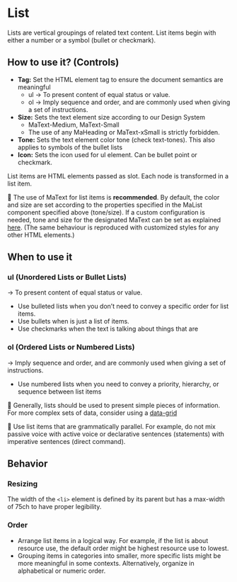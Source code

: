 # List

Lists are vertical groupings of related text content. List items begin with either a number or a symbol (bullet or checkmark).

## How to use it? (Controls)

- **Tag:** Set the HTML element tag to ensure the document semantics are meaningful
    - ul → To present content of equal status or value.
    - ol → Imply sequence and order, and are commonly used when giving a set of instructions.
- **Size:** Sets the text element size according to our Design System
    - MaText-Medium, MaText-Small
    - The use of any MaHeading or MaText-xSmall is strictly forbidden.
- **Tone:** Sets the text element color tone (check text-tones). This also applies to symbols of the bullet lists
- **Icon:** Sets the icon used for ul element. Can be bullet point or checkmark.

List items are HTML elements passed as slot. Each node is transformed in a list item.

👀 The use of MaText for list items is **recommended**. By default, the color and size are set according to the properties specified in the MaList component specified above (tone/size). If a custom configuration is needed, tone and size for the designated MaText can be set as explained [here](https://holaluz.github.io/margarita/?path=/story/components-text--text).
(The same behaviour is reproduced with customized styles for any other HTML elements.)

## When to use it

### ul (Unordered Lists or Bullet Lists)

→ To present content of equal status or value.

- Use bulleted lists when you don’t need to convey a specific order for list items.
- Use bullets when is just a list of items.
- Use checkmarks when the text is talking about things that are

### ol (Ordered Lists or Numbered Lists)

→ Imply sequence and order, and are commonly used when giving a set of instructions.

- Use numbered lists when you need to convey a priority, hierarchy, or sequence between list items

👀 Generally, lists should be used to present simple pieces of information. For more complex sets of data, consider using a [data-grid](https://holaluz.github.io/margarita/?path=/story/components-datagrid--datagrid)

👀 Use list items that are grammatically parallel. For example, do not mix passive voice with active voice or declarative sentences (statements) with imperative sentences (direct command).


## Behavior


### Resizing

The width of the `<li>` element is defined by its parent but has a max-width of 75ch to have proper legibility.

### Order

- Arrange list items in a logical way. For example, if the list is about resource use, the default order might be highest resource use to lowest.
- Grouping items in categories into smaller, more specific lists might be more meaningful in some contexts. Alternatively, organize in alphabetical or numeric order.
